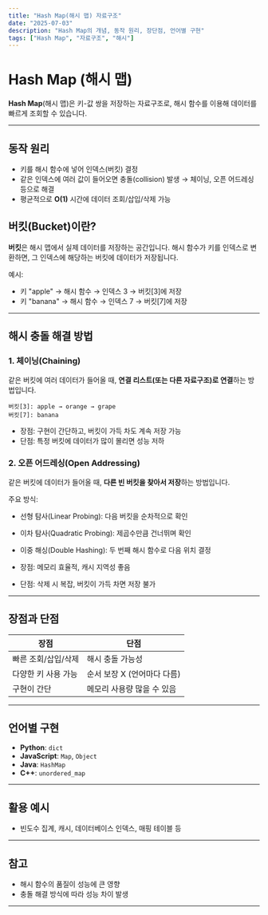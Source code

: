 ```yaml
---
title: "Hash Map(해시 맵) 자료구조"
date: "2025-07-03"
description: "Hash Map의 개념, 동작 원리, 장단점, 언어별 구현"
tags: ["Hash Map", "자료구조", "해시"]
---
```


# Hash Map (해시 맵)

**Hash Map**(해시 맵)은 키-값 쌍을 저장하는 자료구조로, 해시 함수를 이용해 데이터를 빠르게 조회할 수 있습니다.

---

## 동작 원리

- 키를 해시 함수에 넣어 인덱스(버킷) 결정
- 같은 인덱스에 여러 값이 들어오면 충돌(collision) 발생 → 체이닝, 오픈 어드레싱 등으로 해결
- 평균적으로 **O(1)** 시간에 데이터 조회/삽입/삭제 가능

## 버킷(Bucket)이란?

**버킷**은 해시 맵에서 실제 데이터를 저장하는 공간입니다. 해시 함수가 키를 인덱스로 변환하면, 그 인덱스에 해당하는 버킷에 데이터가 저장됩니다.

예시:

- 키 "apple" → 해시 함수 → 인덱스 3 → 버킷[3]에 저장
- 키 "banana" → 해시 함수 → 인덱스 7 → 버킷[7]에 저장

---

## 해시 충돌 해결 방법

### 1. 체이닝(Chaining)

같은 버킷에 여러 데이터가 들어올 때, **연결 리스트(또는 다른 자료구조)로 연결**하는 방법입니다.

```
버킷[3]: apple → orange → grape
버킷[7]: banana
```

- 장점: 구현이 간단하고, 버킷이 가득 차도 계속 저장 가능
- 단점: 특정 버킷에 데이터가 많이 몰리면 성능 저하

### 2. 오픈 어드레싱(Open Addressing)

같은 버킷에 데이터가 들어올 때, **다른 빈 버킷을 찾아서 저장**하는 방법입니다.

주요 방식:

- 선형 탐사(Linear Probing): 다음 버킷을 순차적으로 확인
- 이차 탐사(Quadratic Probing): 제곱수만큼 건너뛰며 확인
- 이중 해싱(Double Hashing): 두 번째 해시 함수로 다음 위치 결정

- 장점: 메모리 효율적, 캐시 지역성 좋음
- 단점: 삭제 시 복잡, 버킷이 가득 차면 저장 불가

---

## 장점과 단점

<table>
  <thead>
    <tr>
      <th>장점</th>
      <th>단점</th>
    </tr>
  </thead>
  <tbody>
    <tr>
      <td>빠른 조회/삽입/삭제</td>
      <td>해시 충돌 가능성</td>
    </tr>
    <tr>
      <td>다양한 키 사용 가능</td>
      <td>순서 보장 X (언어마다 다름)</td>
    </tr>
    <tr>
      <td>구현이 간단</td>
      <td>메모리 사용량 많을 수 있음</td>
    </tr>
  </tbody>
</table>

---

## 언어별 구현

- **Python**: `dict`
- **JavaScript**: `Map`, `Object`
- **Java**: `HashMap`
- **C++**: `unordered_map`

---

## 활용 예시

- 빈도수 집계, 캐시, 데이터베이스 인덱스, 매핑 테이블 등

---

## 참고

- 해시 함수의 품질이 성능에 큰 영향
- 충돌 해결 방식에 따라 성능 차이 발생

---
